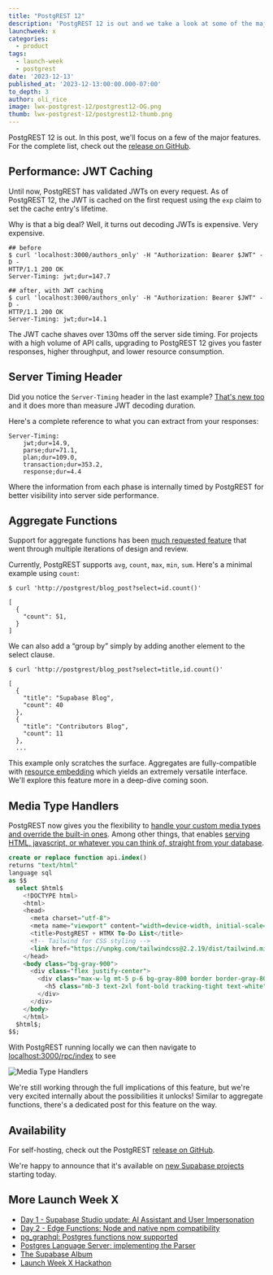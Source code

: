 ```yaml
---
title: "PostgREST 12"
description: 'PostgREST 12 is out and we take a look at some of the major new features like JWT Caching and Aggregate Functions'
launchweek: x
categories:
  - product
tags:
  - launch-week
  - postgrest
date: '2023-12-13'
published_at: '2023-12-13:00:00.000-07:00'
to_depth: 3
author: oli_rice
image: lwx-postgrest-12/postgrest12-OG.png
thumb: lwx-postgrest-12/postgrest12-thumb.png
---
```


PostgREST 12 is out. In this post, we'll focus on a few of the major features. For the complete list, check out the [release on GitHub](https://github.com/PostgREST/postgrest/releases/tag/v12.0.0).

## Performance: JWT Caching

Until now, PostgREST has validated JWTs on every request. As of PostgREST 12, the JWT is cached on the first request using the `exp` claim to set the cache entry's lifetime. 

Why is that a big deal? Well, it turns out decoding JWTs is expensive. Very expensive.

```
## before
$ curl 'localhost:3000/authors_only' -H "Authorization: Bearer $JWT" -D -
HTTP/1.1 200 OK
Server-Timing: jwt;dur=147.7

## after, with JWT caching
$ curl 'localhost:3000/authors_only' -H "Authorization: Bearer $JWT" -D -
HTTP/1.1 200 OK
Server-Timing: jwt;dur=14.1
```

The JWT cache shaves over 130ms off the server side timing. For projects with a high volume of API calls, upgrading to PostgREST 12 gives you faster responses, higher throughput, and lower resource consumption.

## Server Timing Header

Did you notice the `Server-Timing` header in the last example? [That's new too](https://postgrest.org/en/v12.0/references/admin.html#server-timing-header) and it does more than measure JWT decoding duration.

Here's a complete reference to what you can extract from your responses:

```
Server-Timing:
	jwt;dur=14.9,
	parse;dur=71.1,
	plan;dur=109.0,
	transaction;dur=353.2,
	response;dur=4.4
```

Where the information from each phase is internally timed by PostgREST for better visibility into server side performance.

## Aggregate Functions

Support for aggregate functions has been [much requested feature](https://github.com/supabase/postgrest-js/issues/206) that went through multiple iterations of design and review.

Currently, PostgREST supports `avg`, `count`, `max`, `min`, `sum`. Here's a minimal example using `count`:

```
$ curl 'http://postgrest/blog_post?select=id.count()'

[
  {
    "count": 51,
  }
]
```

We can also add a “group by” simply by adding another element to the select clause.

```
$ curl 'http://postgrest/blog_post?select=title,id.count()'

[
  {
    "title": "Supabase Blog",
    "count": 40
  },
  {
    "title": "Contributors Blog",
    "count": 11
  },
  ...
```

This example only scratches the surface. Aggregates are fully-compatible with [resource embedding](https://postgrest.org/en/stable/references/api/resource_embedding.html) which yields an extremely versatile interface. We'll explore this feature more in a deep-dive coming soon.

## Media Type Handlers

PostgREST now gives you the flexibility to [handle your custom media types and override the built-in ones](https://postgrest.org/en/v12.0/references/api/media_type_handlers.html). Among other things, that enables [serving HTML, javascript, or whatever you can think of, straight from your database](https://postgrest.org/en/latest/how-tos/providing-html-content-using-htmx.html).

```sql
create or replace function api.index() 
returns "text/html" 
language sql
as $$
  select $html$
    <!DOCTYPE html>
    <html>
    <head>
      <meta charset="utf-8">
      <meta name="viewport" content="width=device-width, initial-scale=1">
      <title>PostgREST + HTMX To-Do List</title>
      <!-- Tailwind for CSS styling -->
      <link href="https://unpkg.com/tailwindcss@2.2.19/dist/tailwind.min.css" rel="stylesheet">
    </head>
    <body class="bg-gray-900">
      <div class="flex justify-center">
        <div class="max-w-lg mt-5 p-6 bg-gray-800 border border-gray-800 rounded-lg shadow-xl">
          <h5 class="mb-3 text-2xl font-bold tracking-tight text-white">PostgREST + HTMX To-Do List</h5>
        </div>
      </div>
    </body>
    </html>
  $html$;
$$;
```

With PostgREST running locally we can then navigate to [localhost:3000/rpc/index](http://localhost:3000/rpc/index) to see

![Media Type Handlers](/blog/lwx-postgrest-12/postgrest-12-media-type-handlers.png)

We're still working through the full implications of this feature, but we're very excited internally about the possibilities it unlocks! Similar to aggregate functions, there's a dedicated post for this feature on the way.

## Availability

For self-hosting, check out the PostgREST [release on GitHub](https://github.com/PostgREST/postgrest/releases/tag/v12.0.0).

We're happy to announce that it's available on [new Supabase projects](https://supabase.com/dashboard/new) starting today.

## More Launch Week X

- [Day 1 - Supabase Studio update: AI Assistant and User Impersonation](https://supabase.com/blog/studio-introducing-assistant)
- [Day 2 - Edge Functions: Node and native npm compatibility](https://supabase.com/blog/edge-functions-node-npm)
- [pg_graphql: Postgres functions now supported](https://supabase.com/blog/pg-graphql-postgres-functions)
- [Postgres Language Server: implementing the Parser](https://supabase.com/blog/postgres-language-server-implementing-parser)
- [The Supabase Album](https://www.youtube.com/watch?v=r1POD-IdG-I)
- [Launch Week X Hackathon](https://supabase.com/blog/supabase-hackathon-lwx)
